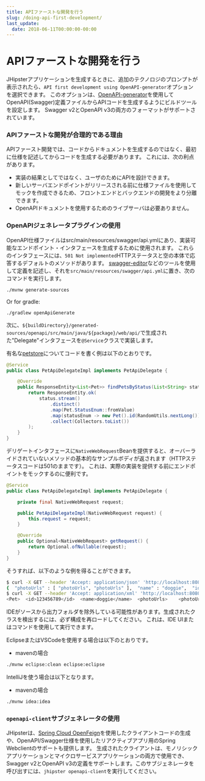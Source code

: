 ```yaml
---
title: APIファーストな開発を行う
slug: /doing-api-first-development/
last_update:
  date: 2018-06-11T00:00:00-00:00
---
```


# <i class="fa fa-search"></i> APIファーストな開発を行う

JHipsterアプリケーションを生成するときに、追加のテクノロジのプロンプトが表示されたら、`API first development using OpenAPI-generator`オプションを選択できます。
このオプションは、[OpenAPI-generator](https://github.com/OpenAPITools/openapi-generator)を使用してOpenAPI(Swagger)定義ファイルからAPIコードを生成するようにビルドツールを設定します。
Swagger v2とOpenAPI v3の両方のフォーマットがサポートされています。

### APIファーストな開発が合理的である理由

APIファースト開発では、コードからドキュメントを生成するのではなく、最初に仕様を記述してからコードを生成する必要があります。
これには、次の利点があります。

- 実装の結果としてではなく、ユーザのためにAPIを設計できます。
- 新しいサーバエンドポイントがリリースされる前に仕様ファイルを使用してモックを作成できるため、フロントエンドとバックエンドの開発をより分離できます。
- OpenAPIドキュメントを使用するためのライブサーバは必要ありません。

### OpenAPIジェネレータプラグインの使用

OpenAPI仕様ファイルはsrc/main/resources/swagger/api.ymlにあり、実装可能なエンドポイント・インタフェースを生成するために使用されます。
これらのインタフェースには、`501 Not implemented`HTTPステータスと空の本体で応答するデフォルトのメソッドがあります。
[swagger-editor](http://editor.swagger.io)などのツールを使用して定義を記述し、それを`src/main/resources/swagger/api.yml`に置き、次のコマンドを実行します。
```bash
./mvnw generate-sources
```

Or for gradle:
```shell
./gradlew openApiGenerate
```
次に、`${buildDirectory}/generated-sources/openapi/src/main/java/${package}/web/api/`で生成された"Delegate"インタフェースを`@Service`クラスで実装します。

有名な[petstore](http://petstore.swagger.io)についてコードを書く例は以下のとおりです。
```java
@Service
public class PetApiDelegateImpl implements PetApiDelegate {

    @Override
    public ResponseEntity<List<Pet>> findPetsByStatus(List<String> status) {
        return ResponseEntity.ok(
            status.stream()
                .distinct()
                .map(Pet.StatusEnum::fromValue)
                .map(statusEnum -> new Pet().id(RandomUtils.nextLong()).status(statusEnum))
                .collect(Collectors.toList())
        );
    }
}
```
デリゲートインタフェースに`NativeWebRequest`Beanを提供すると、オーバーライドされていないメソッドの基本的なサンプルボディが返されます（HTTPステータスコードは501のままです）。
これは、実際の実装を提供する前にエンドポイントをモックするのに便利です。
```java
@Service
public class PetApiDelegateImpl implements PetApiDelegate {

    private final NativeWebRequest request;

    public PetApiDelegateImpl(NativeWebRequest request) {
        this.request = request;
    }

    @Override
    public Optional<NativeWebRequest> getRequest() {
        return Optional.ofNullable(request);
    }
}
```
そうすれば、以下のような例を得ることができます。
```sh
$ curl -X GET --header 'Accept: application/json' 'http://localhost:8080/v2/pet/findByStatus?status=pending'
{  "photoUrls" : [ "photoUrls", "photoUrls" ],  "name" : "doggie",  "id" : 0,  "category" : {    "name" : "name",    "id" : 6  },  "tags" : [ {    "name" : "name",    "id" : 1  }, {    "name" : "name",    "id" : 1  } ],  "status" : "available"}%
$ curl -X GET --header 'Accept: application/xml' 'http://localhost:8080/v2/pet/findByStatus?status=pending'
<Pet>  <id>123456789</id>  <name>doggie</name>  <photoUrls>    <photoUrls>aeiou</photoUrls>  </photoUrls>  <tags>  </tags>  <status>aeiou</status></Pet>%
```

IDEがソースから出力フォルダを除外している可能性があります。生成されたクラスを検出するには、必ず構成を再ロードしてください。
これは、IDE UIまたはコマンドを使用して実行できます。

EclipseまたはVSCodeを使用する場合は以下のとおりです。

* mavenの場合
```bash
./mvnw eclipse:clean eclipse:eclipse
```
IntelliJを使う場合は以下となります。
* mavenの場合
```bash
./mvnw idea:idea
```

### `openapi-client`サブジェネレータの使用

JHipsterは、[Spring Cloud OpenFeign](https://docs.spring.io/spring-cloud-openfeign/docs/current/reference/html/)を使用したクライアントコードの生成や、OpenAPI/Swagger仕様を使用したリアクティブアプリ用のSpring Webclientのサポートも提供します。
生成されたクライアントは、モノリシックアプリケーションとマイクロサービスアプリケーションの両方で使用でき、Swagger v2とOpenAPI v3の定義をサポートします。このサブジェネレータを呼び出すには、`jhipster openapi-client`を実行してください。




